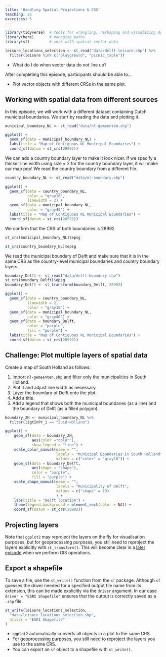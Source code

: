 ```yaml
---
title: 'Handling Spatial Projections & CRS'
teaching: 25
exercises: 5
---
```


```r
library(tidyverse)  # tools for wrangling, reshaping and visualizing data
library(here)       # managing paths
library(sf)         # work with spatial vector data

leisure_locations_selection <- st_read("data/delft-leisure.shp") %>%
  filter(leisure %in% c("playground", "picnic_table"))
```

:::::::::::::::::::::::::::::::::::::: questions 

- What do I do when vector data do not line up?

::::::::::::::::::::::::::::::::::::::::::::::::

::::::::::::::::::::::::::::::::::::: objectives


After completing this episode, participants should be able to…

- Plot vector objects with different CRSs in the same plot.

::::::::::::::::::::::::::::::::::::::::::::::::

## Working with spatial data from different sources

In this episode, we will work with a different dataset containing Dutch municipal 
boundaries. We start by reading the data and plotting it.

```r
municipal_boundary_NL <- st_read("data/nl-gemeenten.shp")
```

```r
ggplot() +
  geom_sf(data = municipal_boundary_NL) +
  labs(title = "Map of Contiguous NL Municipal Boundaries") +
  coord_sf(datum = st_crs(28992))
```

We can add a country boundary layer to make it look nicer. If we specify a thicker line width using size = 2 for the country boundary layer, it will make our map pop! We read the country boundary from a different file.

```r
country_boundary_NL <- st_read("data/nl-boundary.shp")
```

```r
ggplot() +
  geom_sf(data = country_boundary_NL, 
          color = "gray18", 
          linewidth = 2) +
  geom_sf(data = municipal_boundary_NL, 
          color = "gray40") +
  labs(title = "Map of Contiguous NL Municipal Boundaries") +
  coord_sf(datum = st_crs(28992))
```

We confirm that the CRS of both boundaries is 28992.

```r
st_crs(municipal_boundary_NL)$epsg
```

```r
st_crs(country_boundary_NL)$epsg
```

We read the municipal boundary of Delft and make sure that it is in the same CRS
as the country-level municipal boundaries and country boundary layers.

```r
boundary_Delft <- st_read("data/delft-boundary.shp")
st_crs(boundary_Delft)$epsg
boundary_Delft <- st_transform(boundary_Delft, 28992)
```

```r
ggplot() +
  geom_sf(data = country_boundary_NL, 
          linewidth = 2, 
          color = "gray18") +
  geom_sf(data = municipal_boundary_NL, 
          color = "gray40") +
  geom_sf(data = boundary_Delft, 
          color = "purple", 
          fill = "purple") +
  labs(title = "Map of Contiguous NL Municipal Boundaries") +
  coord_sf(datum = st_crs(28992))
```

::: challenge

# Challenge: Plot multiple layers of spatial data
<!-- 5 minutes -->

Create a map of South Holland as follows:

1. Import `nl-gemeenten.shp` and filter only the municipalities in South Holland.
2. Plot it and adjust line width as necessary.
3. Layer the boundary of Delft onto the plot.
4. Add a title.
5. Add a legend that shows both the municipal boundaries (as a line) and the boundary of Delft (as a filled polygon).

::: solution

```r
boundary_ZH <- municipal_boundary_NL %>% 
  filter(ligtInPr_1 == "Zuid-Holland")
```

```r
ggplot() +
    geom_sf(data = boundary_ZH, 
            aes(color ="color"), 
            show.legend = "line") +
    scale_color_manual(name = "", 
                       labels = "Municipal Boundaries in South Holland", 
                       values = c("color" = "gray18")) +
    geom_sf(data = boundary_Delft, 
            aes(shape = "shape"), 
            color = "purple", 
            fill = "purple") +
    scale_shape_manual(name = "", 
                       labels = "Municipality of Delft", 
                       values = c("shape" = 19)
                       ) +
    labs(title = "Delft location") +
    theme(legend.background = element_rect(color = NA)) +
    coord_sf(datum = st_crs(28992))
```

:::

:::

::: callout

# Projecting layers

Note that `ggplot2` may reproject the layers on the fly for visualisation purposes, but for geoprocessing purposes, you still need to reproject the layers explicitly with `st_transform()`. This will become clear in a [later episode](../episodes/19-basic-gis-with-r-sf.Rmd) when we perform GIS operations.

:::

## Export a shapefile

To save a file, use the `st_write()` function from the `sf` package. Although `sf` guesses the driver needed for a specified output file name from its extension, this can be made explicitly via the `driver` argument. In our case `driver = "ESRI Shapefile"` ensures that the output is correctly saved as a `.shp` file.

```r
st_write(leisure_locations_selection,
  "data/leisure_locations_selection.shp",
  driver = "ESRI Shapefile"
)
```

::::::::::::::::::::::::::::::::::::: keypoints 

- `ggplot2` automatically converts all objects in a plot to the same CRS.
- For geoprocessing purposes, you still need to reproject the layers you use to the same CRS.
- You can export an `sf` object to a shapefile with `st_write()`.

::::::::::::::::::::::::::::::::::::::::::::::::

